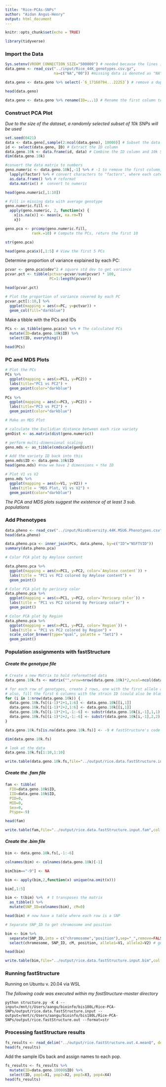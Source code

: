 ```yaml
---
title: "Rice-PCAs-SNPs"
author: "Aidan Angus-Henry"
output: html_document
---
```


```r
knitr::opts_chunk$set(echo = TRUE)
```

```r
library(tidyverse)
```

### Import the Data

```r
Sys.setenv(VROOM_CONNECTION_SIZE="500000") # needed because the lines in this file are very long.
data.geno <- read_csv("../input/Rice_44K_genotypes.csv.gz",
                      na=c("NA","00")) #missing data is denoted as "NA" or "00"
```

```r
data.geno <- data.geno %>% select(-`6_17160794...22253`) # remove a duplicate column
```

```r
head(data.geno)
```

```r
data.geno <- data.geno %>% rename(ID=...1) # Rename the first column to ID
```

### Construct PCA Plot

_Due to the size of the dataset, a randomly selected subset of 10k SNPs will be used_

```r
set.seed(0421)
data <- data.geno[,sample(2:ncol(data.geno), 10000)] # Subset the data
id <- select(data.geno, ID) # Extract the ID column
data.geno.10k <- data.frame(id, data) # Combine the ID column and 10k SNP subset
dim(data.geno.10k)
```

```r
#convert the data matrix to numbers
geno.numeric <- data.geno.10k[,-1] %>% # -1 to remove the first column, with names.
  lapply(factor) %>% # convert characters to "factors", where each category is internally represented as a number
  as.data.frame() %>% # reformat
  data.matrix() #  convert to numeric

head(geno.numeric[,1:10])
```

```r
# Fill in missing data with average genotype
geno.numeric.fill <-
  apply(geno.numeric, 2, function(x) {
    x[is.na(x)] <- mean(x, na.rm=T)
    x})
```

```r
geno.pca <- prcomp(geno.numeric.fill, 
            rank.=10) # Compute the PCs, return the first 10

str(geno.pca)  
```

```r
head(geno.pca$x)[,1:5] # View the first 5 PCs
```

Determine proportion of variance explained by each PC:
```r
pcvar <- geno.pca$sdev^2 # square std dev to get variance
pcvar.pct <- tibble(pctvar=pcvar/sum(pcvar) * 100,
                    PC=1:length(pcvar))

head(pcvar.pct)
```

```r
# Plot the proportion of variance covered by each PC
pcvar.pct[1:10,] %>% 
  ggplot(mapping = aes(x=PC, y=pctvar)) +
  geom_col(fill="darkblue")
```

Make a tibble with the PCs and IDs
```r
PCs <- as_tibble(geno.pca$x) %>% # The calculated PCs
  mutate(ID=data.geno.10k$ID) %>%
  select(ID, everything())

head(PCs)
```

### PC and MDS Plots

```r
# Plot the PCs
PCs %>% 
  ggplot(mapping = aes(x=PC1, y=PC2)) +
  labs(title="PC1 vs PC2") +
  geom_point(color="darkblue")
  
PCs %>% 
  ggplot(mapping = aes(x=PC3, y=PC2)) +
  labs(title="PC3 vs PC2") +
  geom_point(color="darkblue")
```

```r
# Make an MDS Plot

# calculate the Euclidian distance between each rice variety
genDist <- as.matrix(dist(geno.numeric))

# perform multi-dimensional scaling
geno.mds <- as_tibble(cmdscale(genDist))

# Add the variety ID back into this
geno.mds$ID <- data.geno.10k$ID 
head(geno.mds) #now we have 2 dimensions + the ID

# Plot V1 vs V2 
geno.mds %>% 
  ggplot(mapping = aes(x=V1, y=V2)) +
  labs(title = "MDS Plot, V1 vs V2") +
  geom_point(color="darkblue") 
```

_The PCA and MDS plots suggest the existence of at least 3 sub. populations_


### Add Phenotypes

```r
data.pheno <- read_csv("../input/RiceDiversity.44K.MSU6.Phenotypes.csv")
head(data.pheno)

data.pheno.pca <- inner_join(PCs, data.pheno, by=c("ID"="NSFTVID"))
summary(data.pheno.pca)
```

```r
# Color PCA plot by Amylose content

data.pheno.pca %>%
  ggplot(mapping = aes(x=PC1, y=PC2, color=`Amylose content`)) +
  labs(title = "PC1 vs PC2 colored by Amylose content") +
  geom_point()

# Color PCA plot by pericarp color
data.pheno.pca %>% 
  ggplot(mapping = aes(x=PC1, y=PC2, color=`Pericarp color`)) +
  labs(title = "PC1 vs PC2 colored by Pericarp color") +  
  geom_point()

# Color PCA plot by Region
data.pheno.pca %>%
  ggplot(mapping = aes(x=PC1, y=PC2, color=`Region`)) +
  labs(title = "PC1 vs PC2 colored by Region") +
  scale_color_brewer(type="qual", palette = "Set1") +
  geom_point()
```


### Population assignments with fastStructure


##### Create the genotype file

```r
# Create a new Matrix to hold reformatted data
data.geno.10k.fs <- matrix("",nrow=nrow(data.geno.10k)*2,ncol=ncol(data.geno.10k)-1+6)

# for each row of genotypes, create 2 rows, one with the first allele and one with the second allele.
# also, fill the first 6 columns with the strain ID (could also be blank but we need something there)
for (i in 1:nrow(data.geno.10k)) {
  data.geno.10k.fs[(i-1)*2+1,1:6] <- data.geno.10k[[i,1]]
  data.geno.10k.fs[(i-1)*2+2,1:6] <- data.geno.10k[[i,1]]
  data.geno.10k.fs[(i-1)*2+1,-1:-6] <- substr(data.geno.10k[i,-1],1,1)
  data.geno.10k.fs[(i-1)*2+2,-1:-6] <- substr(data.geno.10k[i,-1],2,2)
}

data.geno.10k.fs[is.na(data.geno.10k.fs)] <- -9 # fastStructure's code for missing data

dim(data.geno.10k.fs)

# look at the data
data.geno.10k.fs[1:10,1:10]

write.table(data.geno.10k.fs,file="../output/rice.data.fastStructure.input.str", col.names = FALSE, row.names = FALSE, quote = FALSE)
```

##### Create the .fam file

```r
fam <- tibble(
  FID=data.geno.10k$ID,
  IID=data.geno.10k$ID,
  PID=0,
  MID=0,
  Sex=0,
  Ptype=-9)

head(fam)
```

```r
write.table(fam,file="../output/rice.data.fastStructure.input.fam",col.names = FALSE, row.names = FALSE, quote = FALSE)
```

##### Create the .bim file

```r
bim <- data.geno.10k.fs[,-1:-6]

colnames(bim) <- colnames(data.geno.10k)[-1]

bim[bim=="-9"] <- NA

bim <- apply(bim,2,function(x) unique(na.omit(x))) 

bim[,1:5]
```

```r
bim <- t(bim) %>%  # t transposes the matrix
  as_tibble() %>%
  mutate(SNP_ID=colnames(bim), cM=0) 

head(bim) # now have a table where each row is a SNP
```

```r
# Separate SNP_ID to get chromosome and position

bim <- bim %>% 
  separate(SNP_ID,into = c("chromosome","position"),sep="_",remove=FALSE) %>% # create a column for chromosome and position
  select(chromosome, SNP_ID, cM, position, allele1=V1, allele2=V2) # get columns in right order

head(bim)
```

```r
write.table(bim,file="../output/rice.data.fastStructure.input.bim",col.names = FALSE, row.names = FALSE, quote = FALSE)
```


### Running fastStructure

Running on Ubuntu v. 20.04 via WSL

_The following code was executed within my fastStructure-master directory_

```
python structure.py -K 4 --input=/mnt/c/Users/aangu/bioinfo/bis180L/Rice-PCA-SNPs/output/rice.data.fastStructure.input --output=/mnt/c/Users/aangu/bioinfo/bis180L/Rice-PCA-SNPs/output/rice.fastStructure.out --format=str
```

### Processing fastStructure results

```r
fs_results <- read_delim("../output/rice.fastStructure.out.4.meanQ", delim="  ", col_names = FALSE, col_types = 'nnnn')
head(fs_results)
```

Add the sample IDs back and assign names to each pop.
```r
fs_results <- fs_results %>% 
  mutate(ID=data.geno.10000$ID) %>% 
  select(ID, pop1=X1, pop2=X2, pop3=X3, pop4=X4)
head(fs_results)
```




































